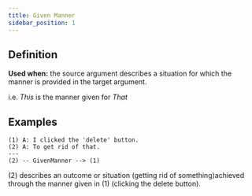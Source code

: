 ```yaml
---
title: Given Manner
sidebar_position: 1
---
```


## Definition

**Used when:** the source argument describes a situation for which the manner is provided in the target argument.

i.e. *This* is the manner given for *That*

## Examples

```
(1) A: I clicked the 'delete' button.
(2) A: To get rid of that.
---
(2) -- GivenManner --> (1)
```
(2) describes an outcome or situation (getting rid of something)achieved through the manner given in (1) (clicking the delete button).
